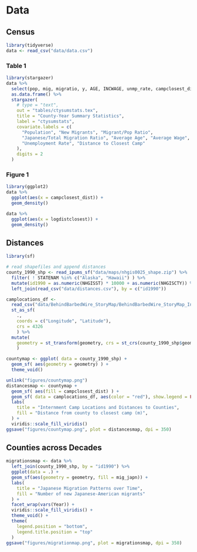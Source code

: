 # Data

## Census

```r
library(tidyverse)
data <- read_csv("data/data.csv")

```

### Table 1
```r
library(stargazer)
data %>% 
  select(pop, mig, migratio, y, AGE, INCWAGE, unmp_rate, campclosest_dist) %>%
  as.data.frame() %>% 
  stargazer(
    # type = "text", 
    out = "tables/ctysumstats.tex",
    title = "County-Year Summary Statistics",
    label = "ctysumstats",
    covariate.labels = c(
      "Population", "New Migrants", "Migrant/Pop Ratio", 
      "Japanese/Total Migration Ratio", "Average Age", "Average Wage",
      "Unemployment Rate", "Distance to Closest Camp"
    ),
    digits = 2
  )

```

### Figure 1 
```r
library(ggplot2)
data %>% 
  ggplot(aes(x = campclosest_dist)) +
  geom_density()

data %>% 
  ggplot(aes(x = logdistclosest)) +
  geom_density()

```

## Distances
```r
library(sf)

# read shapefiles and append distances
county_1990_shp <- read_ipums_sf("data/maps/nhgis0025_shape.zip") %>%
  filter( ! STATENAM %in% c("Alaska", "Hawaii") ) %>%
  mutate(id1990 = as.numeric(NHGISST) * 10000 + as.numeric(NHGISCTY)) %>%
  left_join(read_csv("data/distances.csv"), by = c("id1990"))

camplocations_df <- 
  read_csv("data/BehindBarbedWire_StoryMap/BehindBarbedWire_StoryMap_InternmentCampLocationsMap_Data.csv") %>% 
  st_as_sf(
    .,
    coords = c("Longitude", "Latitude"), 
    crs = 4326
    ) %>% 
  mutate(
    geometry = st_transform(geometry, crs = st_crs(county_1990_shp$geometry))
    )

countymap <- ggplot( data = county_1990_shp) +
  geom_sf( aes(geometry = geometry) ) +
  theme_void()

unlink("figures/countymap.png")
distancesmap <- countymap + 
  geom_sf( aes(fill = campclosest_dist) ) +
  geom_sf( data = camplocations_df, aes(color = "red"), show.legend = FALSE) +
  labs(
    title = "Internment Camp Locations and Distances to Counties",
    fill = "Distance from county to closest camp (m)",
  ) + 
  viridis::scale_fill_viridis()
ggsave("figures/countymap.png", plot = distancesmap, dpi = 350)

```

## Counties across Decades
```r

migrationsmap <- data %>% 
  left_join(county_1990_shp, by = "id1990") %>% 
  ggplot(data = .) +
  geom_sf(aes(geometry = geometry, fill = mig_japn)) + 
  labs(
    title = "Japanese Migration Patterns over Time",
    fill = "Number of new Japanese-American migrants"
  ) +
  facet_wrap(vars(Year)) +
  viridis::scale_fill_viridis() +
  theme_void() +
  theme(
    legend.position = "bottom",
    legend.title.position = "top"
  )
ggsave("figures/migrationmap.png", plot = migrationsmap, dpi = 350)

``` 


